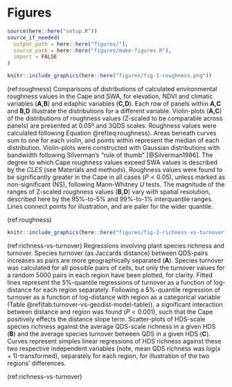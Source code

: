 # Figures {-}

```r
source(here::here("setup.R"))
source_if_needed(
  output_path = here::here("figures/"),
  source_path = here::here("figures/make-figures.R"),
  import = FALSE
)
```

```r
knitr::include_graphics(here::here("figures/fig-1-roughness.png"))
```

(ref:roughness) Comparisons of distributions of calculated environmental roughness values in the Cape and SWA, for elevation, NDVI and climatic variables (**A,B**) and edaphic variables (**C,D**).
Each row of panels within **A,C** and **B,D** illustrate the distributions for a different variable.
Violin-plots (**A,C**) of the distributions of roughness values (Z-scaled to be comparable across panels) are presented at 0.05º and 3QDS scales.
Roughness values were calculated following Equation \@ref(eq:roughness).
Areas beneath curves sum to one for each violin, and points within represent the median of each distribution.
Violin-plots were constructed with Gaussian distributions with bandwidth following Silverman's "rule of thumb" [@Silverman1986].
The degree to which Cape roughness values exceed SWA values is described by the $CLES$ (see Materials and methods).
Roughness values were found to be significantly greater in the Cape in all cases ($P < 0.05$), unless marked as non-significant (NS), following Mann-Whitney $U$ tests.
The magnitude of the ranges of Z-scaled roughness values (**B,D**) vary with spatial resolution, described here by the 95%-to-5% and 99%-to-1% interquantile ranges.
Lines connect points for illustration, and are paler for the wider quantile.
<!--TODO: change IQuR in y-axes simply to "Range"-->
<!--TODO: plot jittered points on 3QDS violins, as I have seen when fiddling with PCAs that there are indeed very few points for those distributions (which is fine, but note it!)-->

(ref:roughness)

```r
knitr::include_graphics(here::here("figures/fig-2-richness-vs-turnover.png"))
```

(ref:richness-vs-turnover) Regressions involving plant species richness and turnover.
Species turnover (as Jaccards distance) between QDS-pairs increases as pairs are more geographically separated (**A**).
Species turnover was calculated for all possible pairs of cells, but only the turnover values for a random 5000 pairs in each region have been plotted, for clarity.
Fitted lines represent the 5%-quantile regressions of turnover as a function of log-distance for each region separately.
Following a 5%-quantile regression of turnover as a function of log-distance with region as a categorical variable (Table \@ref(tab:turnover-vs-geodist-model-table)), a significant interaction between distance and region was found ($P < 0.001$), such that the Cape positively effects the distance slope term.
Scatter-plots of HDS-scale species richness against the average QDS-scale richness in a given HDS (**B**) and the average species turnover between QDS in a given HDS (**C**).
Curves represent simples linear regressions of HDS richness against these two respective independent variables (note, mean QDS richness was $log(x + 1)$-transformed), separately for each region, for illustration of the two regions' differences.
<!--TODO: add panel label C-->

(ref:richness-vs-turnover)

<!--
```r
knitr::include_graphics(here::here("figures/richness-vs-turnover-3QDS.png"))
```

(ref:richness-vs-turnover-3QDS) [Same as \@ref(fig:richness-vs-turnover)B,C, but for 3QDS, not HDS, as the focal scale.]

(ref:richness-vs-turnover-3QDS)
-->
